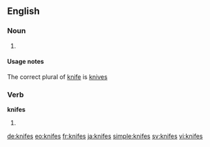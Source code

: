==English==

===Noun===
{{head|en}}

# {{context|nonstandard|lang=en}} {{plural of|knife}}

====Usage notes====
The correct plural of [[knife]] is [[knives]]

===Verb===
'''knifes'''

# {{en-third-person singular of|knife}}

[[de:knifes]]
[[eo:knifes]]
[[fr:knifes]]
[[ja:knifes]]
[[simple:knifes]]
[[sv:knifes]]
[[vi:knifes]]